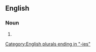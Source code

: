 ==English==

===Noun===
{{head|en|noun plural form}}

# {{plural of|papillectomy|lang=en}}

[[Category:English plurals ending in "-ies"]]
